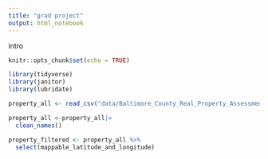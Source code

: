 ```yaml
---
title: "grad project"
output: html_notebook
---
```


intro

```r
knitr::opts_chunk$set(echo = TRUE)
```


```r
library(tidyverse)
library(janitor)
library(lubridate)
```

```r
property_all <- read_csv("data/Baltimore_County_Real_Property_Assessments.csv")
```

```r
property_all <-property_all|>
  clean_names()
```
```r
property_filtered <- property_all %>% 
  select(mappable_latitude_and_longitude)
```

